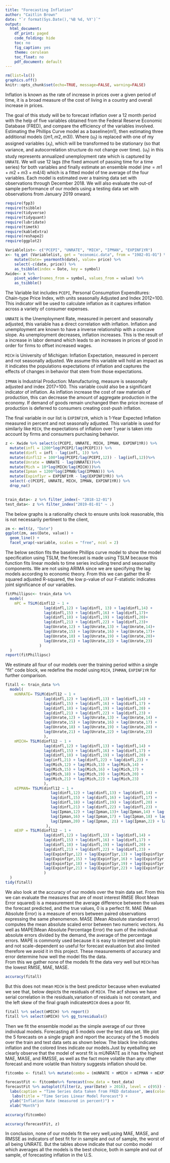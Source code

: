 ```yaml
---
title: "Forecasting Inflation"
author: "Caitlin Brown"
date: "`r format(Sys.Date(),'%B %d, %Y')`"
output:
  html_document:
    df_print: paged
    code_folding: hide
    toc: no
    fig_caption: yes
    theme: cerulean
    toc_float: no
    pdf_document: default
---
```


```r
rm(list=ls())
graphics.off()
knitr::opts_chunk$set(echo=TRUE, message=FALSE, warning=FALSE)
```
Inflation is known as the rate of increase in prices over a given period of time, it is a broad measure of the cost of living in a country and overall increase in prices.

The goal of this study will be to forecast inflation over a 12 month period with the help of five variables obtained from the Federal Reserve Economic Database (FRED), and compare the efficiency of the variables involved. Estimating the Phillips Curve model as a baseline($m1$), then estimating three additional models ($(m1, m2, m3)$). Where ($u_t$) is replaced with one of my assigned variables ($x_t$), which will be transformed to be stationary (so that variance, and autocorrelation structure do not change over time). ($u_t$) in this study represents annualized unemployment rate which is captured by `UNRATE`. We will use 12 lags (the fixed amount of passing time for a time series) for both variables and finally estimate an ensemble model ($me=m1+m2+m3+m4/4$) which is a fitted model of tne average of the four variables.
Each model is estimated over a training data set with observations through December 2018. We will also evaluate the out-of sample performance of our models using a testing data set with observations from January 2019 onward.
```r
require(fpp3)
require(tsibble)
require(tidyverse)
require(tidyquant)
require(lubridate)
require(timetk)
require(kableExtra)
require(reshape2)
require(ggplot2)
```

```r
Variablelist<- c("PCEPI", "UNRATE", "MICH", "IPMAN", "EXPINF1YR")
x<- tq_get (Variablelist, get = "economic.data", from = "1982-01-01") %>%
    mutate(Date= yearmonth(date), value= price) %>%
    select(-c(date, price)) %>%
    as_tsibble(index = Date, key = symbol)
Xwide<- x %>%
    pivot_wider(names_from = symbol, values_from = value) %>%
    as_tsibble()
```
The Variable list includes `PCEPI`, Personal Consumption Expenditures: Chain-type Price Index, with units seasonally Adjusted and Index 2012=100. This indicator will be used to calculate inflation as it captures inflation across a variety of consumer expenses.

`UNRATE` is the Unemployment Rate, measured in percent and seasonally adjusted, this variable has a direct correlation with inflation. Inflation and unemployment are known to have a inverse relationship with a concave slope. As unemployment decreases, inflation increases. This is the result of a increase in labor demand which leads to an increases in prices of good in order for firms to offset increased wages.  

`MICH` is University of Michigan: Inflation Expectation, measured in percent and not seasonally adjusted. We assume this variable will hold an impact as it indicates the populations expectations of inflation and captures the effects of changes in behavior that stem from those expectations. 


`IPMAN` is Industrial Production: Manufacturing, measure is seasonally adjusted and index 2017=100. This variable could also be a significant indicator of inflation. As inflation increase the cost of raw materials of production, this can decrease the amount of aggregate production in the economy. If demand of goods remain unchanged then the price increase of production is deferred to consumers creating cost-push inflation.

The final variable in our list is `EXPINF1YR`, which is 1-Year Expected Inflation measured in percent and not seasonally adjusted. This variable is used for similarly like `MICH`, the expectations of inflation over 1 year is taken into account by firms and consumers purchasing behavior. 
```r
z <- Xwide %>% select(c(PCEPI, UNRATE, MICH, IPMAN, EXPINF1YR)) %>%
  mutate(infl = 1200*log(PCEPI/lag(PCEPI))) %>%
  mutate(dinfl = infl - lag(infl, 1)) %>%
  mutate(dinfl12 = 100*log(PCEPI/lag(PCEPI,12)) - lag(infl,12))%>%
  mutate(Unrate = UNRATE - lag(UNRATE))%>%
  mutate(Mich = 10*log(MICH/lag(MICH)))%>%
  mutate(Ipman = 1200*log(IPMAN/lag(IPMAN))) %>%
  mutate(Expinf1yr = EXPINF1YR - lag(EXPINF1YR)) %>%
  select(-c(PCEPI, UNRATE, MICH, IPMAN, EXPINF1YR)) %>% 
  drop_na()
  

train_data<- z %>% filter_index(~ "2018-12-01")
test_data<- z %>% filter_index("2019-01-01" ~ .)
```  
The below graphs is a rationality check to ensure units look reasonable, this is not necessarily pertinent to the client,
```r
zm <- melt(z, "Date")
ggplot(zm, aes(Date, value)) + 
  geom_line() + 
  facet_wrap(~variable, scales = "free", ncol = 2)
```
The below section fits the baseline Phillips curve model to show the model specification using TSLM, the forecast is made using TSLM because this function fits linear models to time series including trend and seasonality components. We are not using ARIMA since we are specifying the lag models according to economic theory. From this we can gather the R-squared adjusted R-squared, the low p-value of our F-statistic indicates joint significance of our variables.

```r
fitPhillipsc<- train_data %>%
  model(
    mPC = TSLM(dinfl12 ~ 1 +
                 lag(dinfl,12) + lag(dinfl, 13) + lag(dinfl,14) +
                 lag(dinfl,15) + lag(dinfl,16) + lag(dinfl,17)+
                 lag(dinfl,18) + lag(dinfl,19) + lag(dinfl,20)+
                 lag(dinfl,21) + lag(dinfl,22) + lag(dinfl,23)+
                 lag(Unrate,12) + lag(Unrate,13) + lag(Unrate,14)+
                 lag(Unrate,15) + lag(Unrate,16) + lag(Unrate,17)+
                 lag(Unrate,18) + lag(Unrate,19) + lag(Unrate,20)+
                 lag(Unrate,21) + lag(Unrate,22) + lag(Unrate,23)
               )
  )
report(fitPhillipsc)
```  
We estimate all four of our models over the training period within a single "fit" code block, we redefine the model using `MICH`, `IPHMAN`, `EXPINF1YR` for further comparison.

```r
fitall <- train_data %>%
  model(
    mUNRATE= TSLM(dinfl12 ~ 1 +
                 lag(dinfl,12) + lag(dinfl,13) + lag(dinfl,14) +
                 lag(dinfl,15) + lag(dinfl,16) + lag(dinfl,17) +
                 lag(dinfl,18) + lag(dinfl,19) + lag(dinfl,20) +
                 lag(dinfl,21) + lag(dinfl,22) + lag(dinfl,23) +
                 lag(Unrate,12) + lag(Unrate,13) + lag(Unrate,14) +
                 lag(Unrate,15) + lag(Unrate,16) + lag(Unrate,17) +
                 lag(Unrate,18) + lag(Unrate,19) + lag(Unrate,20) +
                 lag(Unrate,21) + lag(Unrate,22) + lag(Unrate,23) 
                 ),
    mMICH= TSLM(dinfl12 ~ 1 +
                 lag(dinfl,12) + lag(dinfl,13) + lag(dinfl,14) +
                 lag(dinfl,15) + lag(dinfl,16) + lag(dinfl,17) +
                 lag(dinfl,18) + lag(dinfl,19) + lag(dinfl,20) +
                 lag(infl,21) + lag(dinfl,22) + lag(dinfl,23) +
                 lag(Mich,12) + lag(Mich,13) + lag(Mich,14) +
                 lag(Mich,15) + lag(Mich,16) + lag(Mich,17) +
                 lag(Mich,18) + lag(Mich,19) + lag(Mich,20) +
                 lag(Mich,21) + lag(Mich,22) + lag(Mich,23) 
                 ),
    mIPMAN= TSLM(dinfl12 ~ 1 +
                    lag(dinfl,12) + lag(dinfl,13) + lag(dinfl,14) +
                    lag(dinfl,15) + lag(dinfl,16) + lag(dinfl,17) +
                    lag(dinfl,18) + lag(dinfl,19) + lag(dinfl,20) +
                    lag(dinfl,21) + lag(dinfl,22) + lag(dinfl,23) +
                    lag(Ipman,12) + lag(Ipman,13)+ lag(Ipman,14) + lag(Ipman,15) +
                    lag(Ipman,16) + lag(Ipman,17) + lag(Ipman,18) + lag(Ipman,19) +
                    lag(Ipman,20) + lag(Ipman, 21) + lag(Ipman,22) + lag(Ipman,23)
                  ),
    mEXP = TSLM(dinfl12 ~ 1 +
                 lag(dinfl,12) + lag(dinfl,13) + lag(dinfl,14) +
                 lag(dinfl,15) + lag(dinfl,16) + lag(dinfl,17) +
                 lag(dinfl,18) + lag(dinfl,19) + lag(dinfl,20) +
                 lag(dinfl,21) + lag(dinfl,22) + lag(dinfl,23) +
                 lag(Expinf1yr,12) + lag(Expinf1yr,13) + lag(Expinf1yr,14) +
                 lag(Expinf1yr,15) + lag(Expinf1yr,16) + lag(Expinf1yr,17) +
                 lag(Expinf1yr,18) + lag(Expinf1yr,19) + lag(Expinf1yr,20) +
                 lag(Expinf1yr,21) + lag(Expinf1yr,22) + lag(Expinf1yr,23) 
                 ) 
  )
tidy(fitall)
```    
We also look at the accuracy of our models over the train data set. From this we can evaluate the measures that are of most interest RMSE (Root Mean Error squared) is a measurement the average difference between the values the forecast predicted, and the true values, 0 is a perfect fit. MAE (Mean Absolute Error) is a measure of errors between paired observations expressing the same phenomenon. MASE (Mean Absolute standard error) computes the mean absolute scaled error between two numeric vectors. As well as MAPE(Mean Absolute Percentage Error) the sum of the individual absolute errors divided by the demand, the average of the percentage errors. MAPE is commonly used because it is easy to interpret and explain and not scale-dependent so useful for forecast evaluation but also limited therefore we avoid it in this project. These measurements of accuracy and error determine how well the model fits the data.  
From this we gather none of the models fit the data very well but `MICH` has the lowest RMSE, MAE, MASE.
```r
accuracy(fitall)
```
But this does not mean `MICH` is the best predictor because when evaluated we see that, below depicts the residuals of `MICH`. The acf shows we have serial correlation in the residuals,variation of residuals is not constant, and the left skew of the final graph indicates`MICH` does a poor fit.
```r
fitall %>% select(mMICH) %>% report()
fitall %>% select(mMICH) %>% gg_tsresiduals()
```  
Then we fit the ensemble model as the simple average of our three individual models.
Forecasting all 5 models over the test data set. We plot the 5 forecasts on a single graph and report the accuracy of the 5 models over the train and test data sets as shown below. The black line  indicates inflation and the colored lines indicate our models.Just by eyeballing we clearly observe that the model of worst fit is mUNRATE as it has the highest MAE, MASE, and RMSSE, as well as the fact more volatile than any other forecast and more volatile than history suggests inflation should be.
```r
fitcombo <- fitall %>% mutate(combo = (mUNRATE + mMICH + mIPMAN + mEXP)/4)
```
```r
forecastFit <- fitcombo%>% forecast(new_data = test_data)
forecastFit %>% autoplot(filter(z, year(Date) > 2016), level = c(95)) +
  labs(caption = "Time Series data taken from FRED database", aes(color = "hotpink")) + 
   labs(title = "Time Series Linear Model Forecast") +
  ylab("Inflation Rate (measured in percent)") +
  xlab("Month")
```

```r
accuracy(fitcombo)
```

```r
accuracy(forecastFit, z)
```
  
  In conclusion, none of our models fit the very well,using MAE, MASE, and RMSSE as indicators of best fit for in sample and out of sample, the worst of all being UNRATE. But the tables above indicate that our combo model which averages all the models is the best choice, both in sample and out of sample, of forecasting inflation in the U.S.
















